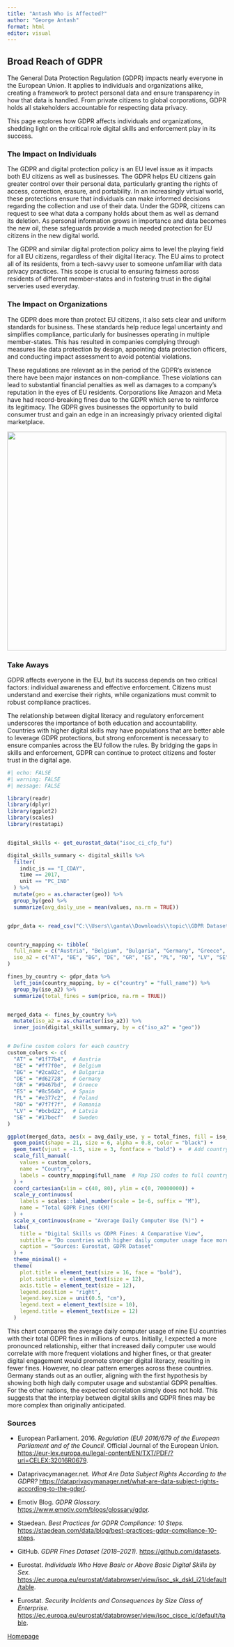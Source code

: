 ---
title: "Antash Who is Affected?"
author: "George Antash"
format: html
editor: visual
---

## **Broad Reach of GDPR**

The General Data Protection Regulation (GDPR) impacts nearly everyone in the European Union. It applies to individuals and organizations alike, creating a framework to protect personal data and ensure transparency in how that data is handled. From private citizens to global corporations, GDPR holds all stakeholders accountable for respecting data privacy.

This page explores how GDPR affects individuals and organizations, shedding light on the critical role digital skills and enforcement play in its success.

### **The Impact on Individuals**

The GDPR and digital protection policy is an EU level issue as it impacts both EU citizens as well as businesses. The GDPR helps EU citizens gain greater control over their personal data, particularly granting the rights of access, correction, erasure, and portability. In an increasingly virtual world, these protections ensure that individuals can make informed decisions regarding the collection and use of their data. Under the GDPR, citizens can request to see what data a company holds about them as well as demand its deletion. As personal information grows in importance and data becomes the new oil, these safeguards provide a much needed protection for EU citizens in the new digital world.

The GDPR and similar digital protection policy aims to level the playing field for all EU citizens, regardless of their digital literacy. The EU aims to protect all of its residents, from a tech-savvy user to someone unfamiliar with data privacy practices. This scope is crucial to ensuring fairness across residents of different member-states and in fostering trust in the digital serveries used everyday.

### **The Impact on Organizations**

The GDPR does more than protect EU citizens, it also sets clear and uniform standards for business. These standards help reduce legal uncertainty and simplifies compliance, particularly for businesses operating in multiple member-states. This has resulted in companies complying through measures like data protection by design, appointing data protection officers, and conducting impact assessment to avoid potential violations.

These regulations are relevant as in the period of the GDPR's existence there have been major instances on non-compliance. These violations can lead to substantial financial penalties as well as damages to a company's reputation in the eyes of EU residents. Corporations like Amazon and Meta have had record-breaking fines due to the GDPR which serve to reinforce its legitimacy. The GDPR gives businesses the opportunity to build consumer trust and gain an edge in an increasingly privacy oriented digital marketplace.

![](images/MicrosoftTeams-image%20(9).webp){fig-align="center" width="503"}

### Take Aways

GDPR affects everyone in the EU, but its success depends on two critical factors: individual awareness and effective enforcement. Citizens must understand and exercise their rights, while organizations must commit to robust compliance practices.

The relationship between digital literacy and regulatory enforcement underscores the importance of both education and accountability. Countries with higher digital skills may have populations that are better able to leverage GDPR protections, but strong enforcement is necessary to ensure companies across the EU follow the rules. By bridging the gaps in skills and enforcement, GDPR can continue to protect citizens and foster trust in the digital age.

```{r}
#| echo: FALSE
#| warning: FALSE
#| message: FALSE

library(readr)
library(dplyr)
library(ggplot2)
library(scales)
library(restatapi)


digital_skills <- get_eurostat_data("isoc_ci_cfp_fu")

digital_skills_summary <- digital_skills %>%
  filter(
    indic_is == "I_CDAY",       
    time == 2017,              
    unit == "PC_IND"           
  ) %>%
  mutate(geo = as.character(geo)) %>%   
  group_by(geo) %>%
  summarize(avg_daily_use = mean(values, na.rm = TRUE))


gdpr_data <- read_csv("C:\\Users\\ganta\\Downloads\\topic\\GDPR Dataset.csv")


country_mapping <- tibble(
  full_name = c("Austria", "Belgium", "Bulgaria", "Germany", "Greece", "Spain", "Poland", "Romania", "Latvia", "Sweden"),
  iso_a2 = c("AT", "BE", "BG", "DE", "GR", "ES", "PL", "RO", "LV", "SE")
)

fines_by_country <- gdpr_data %>%
  left_join(country_mapping, by = c("country" = "full_name")) %>%
  group_by(iso_a2) %>%
  summarize(total_fines = sum(price, na.rm = TRUE))


merged_data <- fines_by_country %>%
  mutate(iso_a2 = as.character(iso_a2)) %>%  
  inner_join(digital_skills_summary, by = c("iso_a2" = "geo"))


# Define custom colors for each country
custom_colors <- c(
  "AT" = "#1f77b4",  # Austria
  "BE" = "#ff7f0e",  # Belgium
  "BG" = "#2ca02c",  # Bulgaria
  "DE" = "#d62728",  # Germany
  "GR" = "#9467bd",  # Greece
  "ES" = "#8c564b",  # Spain
  "PL" = "#e377c2",  # Poland
  "RO" = "#7f7f7f",  # Romania
  "LV" = "#bcbd22",  # Latvia
  "SE" = "#17becf"   # Sweden
)

ggplot(merged_data, aes(x = avg_daily_use, y = total_fines, fill = iso_a2, label = iso_a2)) +
  geom_point(shape = 21, size = 6, alpha = 0.8, color = "black") +
  geom_text(vjust = -1.5, size = 3, fontface = "bold") +  # Add country labels
  scale_fill_manual(
    values = custom_colors, 
    name = "Country", 
    labels = country_mapping$full_name  # Map ISO codes to full country names
  ) +
  coord_cartesian(xlim = c(40, 80), ylim = c(0, 70000000)) +
  scale_y_continuous(
    labels = scales::label_number(scale = 1e-6, suffix = "M"),
    name = "Total GDPR Fines (€M)"
  ) +
  scale_x_continuous(name = "Average Daily Computer Use (%)") +
  labs(
    title = "Digital Skills vs GDPR Fines: A Comparative View",
    subtitle = "Do countries with higher daily computer usage face more fines?",
    caption = "Sources: Eurostat, GDPR Dataset"
  ) +
  theme_minimal() +
  theme(
    plot.title = element_text(size = 16, face = "bold"),
    plot.subtitle = element_text(size = 12),
    axis.title = element_text(size = 12),
    legend.position = "right",
    legend.key.size = unit(0.5, "cm"),
    legend.text = element_text(size = 10),
    legend.title = element_text(size = 12)
  )


```

This chart compares the average daily computer usage of nine EU countries with their total GDPR fines in millions of euros. Initially, I expected a more pronounced relationship, either that increased daily computer use would correlate with more frequent violations and higher fines, or that greater digital engagement would promote stronger digital literacy, resulting in fewer fines. However, no clear pattern emerges across these countries. Germany stands out as an outlier, aligning with the first hypothesis by showing both high daily computer usage and substantial GDPR penalties. For the other nations, the expected correlation simply does not hold. This suggests that the interplay between digital skills and GDPR fines may be more complex than originally anticipated.

### Sources

-   European Parliament. 2016. *Regulation (EU) 2016/679 of the European Parliament and of the Council.* Official Journal of the European Union. <https://eur-lex.europa.eu/legal-content/EN/TXT/PDF/?uri=CELEX:32016R0679>.

-   Dataprivacymanager.net. *What Are Data Subject Rights According to the GDPR?* <https://dataprivacymanager.net/what-are-data-subject-rights-according-to-the-gdpr/>.

-   Emotiv Blog. *GDPR Glossary.* <https://www.emotiv.com/blogs/glossary/gdpr>.

-   Staedean. *Best Practices for GDPR Compliance: 10 Steps.* <https://staedean.com/data/blog/best-practices-gdpr-compliance-10-steps>.

-   GitHub. *GDPR Fines Dataset (2018–2021).* <https://github.com/datasets>.

-   Eurostat. *Individuals Who Have Basic or Above Basic Digital Skills by Sex.* <https://ec.europa.eu/eurostat/databrowser/view/isoc_sk_dskl_i21/default/table>.

-   Eurostat. *Security Incidents and Consequences by Size Class of Enterprise.* <https://ec.europa.eu/eurostat/databrowser/view/isoc_cisce_ic/default/table>.

[Homepage](AntashLandingPage.html)
